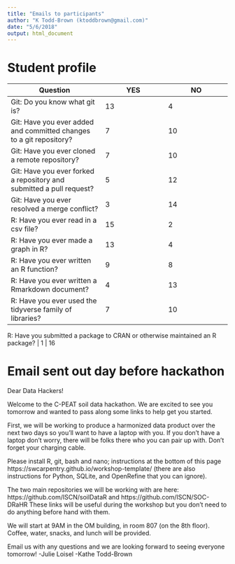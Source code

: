 ```yaml
---
title: "Emails to participants"
author: "K Todd-Brown (ktoddbrown@gmail.com)"
date: "5/6/2018"
output: html_document
---
```


# Student profile

Question | YES	| NO 
---|--|--
Git: Do you know what git is?	| 13	| 4
Git: Have you ever added and committed changes to a git repository?	| 7	| 10
Git: Have you ever cloned a remote repository?	| 7	| 10
Git: Have you ever forked a repository and submitted a pull request? |	5 |	12
Git: Have you ever resolved a merge conflict?	| 3	| 14
R: Have you ever read in a csv file? | 15 | 2
R: Have you ever made a graph in R?	| 13 | 4
R: Have you ever written an R function?	| 9	| 8
R: Have you ever written a Rmarkdown document?	| 4	| 13
R: Have you ever used the tidyverse family of libraries? | 7 | 10

R: Have you submitted a package to CRAN or otherwise maintained an R package? | 1 | 16

# Email sent out day before hackathon

Dear Data Hackers!

Welcome to the C-PEAT soil data hackathon. We are excited to see you tomorrow and wanted to pass along some links to help get you started.

First, we will be working to produce a harmonized data product over the next two days so you'll want to have a laptop with you. If you don't have a laptop don't worry, there will be folks there who you can pair up with. Don't forget your charging cable. 

Please install R, git, bash and nano; instructions at the bottom of this page https://swcarpentry.github.io/workshop-template/ (there are also instructions for Python, SQLite, and OpenRefine that you can ignore).

The two main repositories we will be working with are here: https://github.com/ISCN/soilDataR and https://github.com/ISCN/SOC-DRaHR These links will be useful during the workshop but you don't need to do anything before hand with them.

We will start at 9AM in the OM building, in room 807 (on the 8th floor). Coffee, water, snacks, and lunch will be provided. 

Email us with any questions and we are looking forward to seeing everyone tomorrow!
-Julie Loisel
-Kathe Todd-Brown